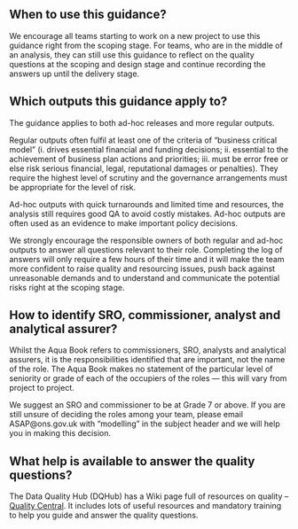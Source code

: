 ## When to use this guidance?

We encourage all teams starting to work on a new project to use this guidance right from the scoping stage. For teams, who are in the middle of an analysis, they can still use this guidance to reflect on the quality questions at the scoping and design stage and continue recording the answers up until the delivery stage. 

## Which outputs this guidance apply to?

The guidance applies to both ad-hoc releases and more regular outputs.  

Regular outputs often fulfil at least one of the criteria of "business critical model" (i. drives essential financial and funding decisions; ii. essential to the achievement of business plan actions and priorities; iii. must be error free or else risk serious financial, legal, reputational damages or penalties). They require the highest level of scrutiny and the governance arrangements must be appropriate for the level of risk.  

Ad-hoc outputs with quick turnarounds and limited time and resources, the analysis still requires good QA to avoid costly mistakes. Ad-hoc outputs are often used as an evidence to make important policy decisions.  

We strongly encourage the responsible owners of both regular and ad-hoc outputs to answer all questions relevant to their role. Completing the log of answers will only require a few hours of their time and it will make the team more confident to raise quality and resourcing issues, push back against unreasonable demands and to understand and communicate the potential risks right at the scoping stage.

## How to identify SRO, commissioner, analyst and analytical assurer?

Whilst the Aqua Book refers to commissioners, SRO, analysts and analytical assurers, it is the responsibilities identified that are important, not the name of the role. The Aqua Book makes no statement of the particular level of seniority or grade of each of the occupiers of the roles — this will vary from project to project. 

We suggest an SRO and commissioner to be at Grade 7 or above. If you are still unsure of deciding the roles among your team, please email ASAP@ons.gov.uk with "modelling" in the subject header and we will help you in making this decision. 

## What help is available to answer the quality questions?

The Data Quality Hub (DQHub) has a Wiki page full of resources on quality –  <a href="https://officenationalstatistics.sharepoint.com/sites/onswiki/SitePages/Quality-Central.aspx">Quality Central</a>. It includes lots of useful resources and mandatory training to help you guide and answer the quality questions. 